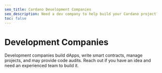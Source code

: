 ```yaml
---
seo_title: Cardano Development Companies
seo_description: Need a dev company to help build your Cardano project? These Pro teams build dApps, write smart contracts, manage projects, and provide code audits.
toc: false
---
```



# Development Companies

Development companies build dApps, write smart contracts, manage projects, and may provide code audits. Reach out if you have an idea and need an experienced team to build it.

<br />
<DevelopmentCompaniesTable projects={builders} filterBy="dev_company" />
